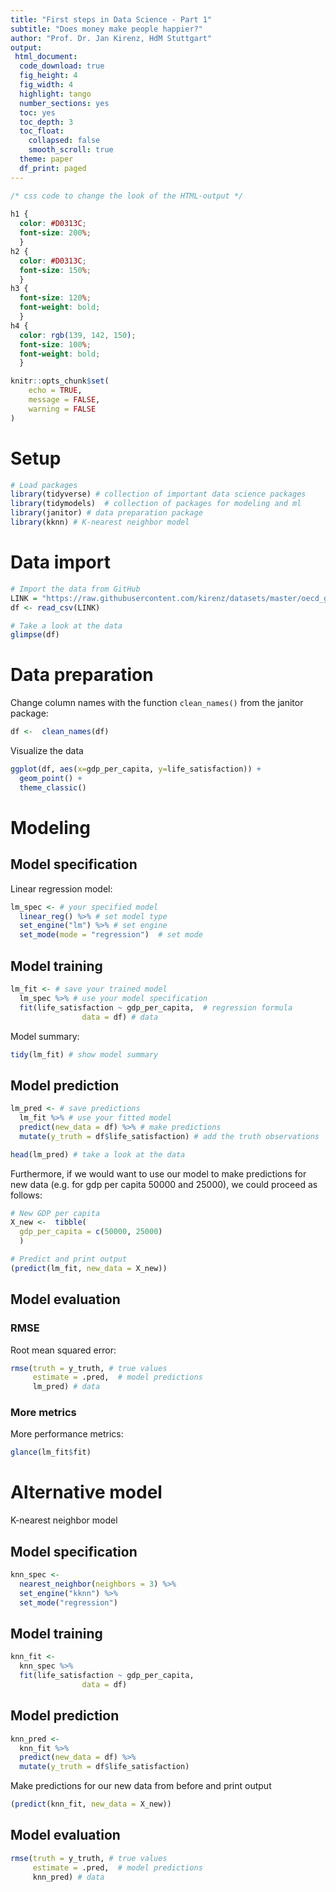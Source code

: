 ```yaml
---
title: "First steps in Data Science - Part 1"
subtitle: "Does money make people happier?"
author: "Prof. Dr. Jan Kirenz, HdM Stuttgart"
output:
 html_document:
  code_download: true
  fig_height: 4
  fig_width: 4
  highlight: tango
  number_sections: yes
  toc: yes
  toc_depth: 3
  toc_float: 
    collapsed: false
    smooth_scroll: true 
  theme: paper
  df_print: paged
---
```



```css

/* css code to change the look of the HTML-output */
  
h1 {
  color: #D0313C;
  font-size: 200%;
  }
h2 {
  color: #D0313C;
  font-size: 150%;
  }
h3 {
  font-size: 120%;
  font-weight: bold;
  }
h4 {
  color: rgb(139, 142, 150);
  font-size: 100%;
  font-weight: bold;
  }

```


```r
knitr::opts_chunk$set(
	echo = TRUE,
	message = FALSE,
	warning = FALSE
)
```


# Setup

```r

# Load packages
library(tidyverse) # collection of important data science packages
library(tidymodels)  # collection of packages for modeling and ml
library(janitor) # data preparation package
library(kknn) # K-nearest neighbor model

```

# Data import

```r

# Import the data from GitHub
LINK = "https://raw.githubusercontent.com/kirenz/datasets/master/oecd_gdp.csv"
df <- read_csv(LINK)

# Take a look at the data
glimpse(df)

```

# Data preparation

Change column names with the function `clean_names()` from the janitor package:

```r

df <-  clean_names(df)

```

Visualize the data

```r

ggplot(df, aes(x=gdp_per_capita, y=life_satisfaction)) +
  geom_point() +
  theme_classic()

```

# Modeling

## Model specification

Linear regression model:

```r

lm_spec <- # your specified model
  linear_reg() %>% # set model type
  set_engine("lm") %>% # set engine
  set_mode(mode = "regression")  # set mode

```

## Model training 

```r

lm_fit <- # save your trained model
  lm_spec %>% # use your model specification
  fit(life_satisfaction ~ gdp_per_capita,  # regression formula
                data = df) # data

```

Model summary:

```r

tidy(lm_fit) # show model summary

```

## Model prediction

```r

lm_pred <- # save predictions
  lm_fit %>% # use your fitted model
  predict(new_data = df) %>% # make predictions
  mutate(y_truth = df$life_satisfaction) # add the truth observations

head(lm_pred) # take a look at the data

```

Furthermore, if we would want to use our model to make predictions for new data (e.g. for gdp per capita 50000 and 25000), we could proceed as follows: 

```r

# New GDP per capita
X_new <-  tibble(
  gdp_per_capita = c(50000, 25000)
  ) 

# Predict and print output
(predict(lm_fit, new_data = X_new))

```


## Model evaluation

### RMSE

Root mean squared error:

```r

rmse(truth = y_truth, # true values
     estimate = .pred,  # model predictions
     lm_pred) # data

```

### More metrics

More performance metrics:

```r

glance(lm_fit$fit) 

```


# Alternative model

K-nearest neighbor model

## Model specification

```r

knn_spec <- 
  nearest_neighbor(neighbors = 3) %>% 
  set_engine("kknn") %>% 
  set_mode("regression") 

```

## Model training

```r

knn_fit <- 
  knn_spec %>% 
  fit(life_satisfaction ~ gdp_per_capita, 
                data = df)
```


## Model prediction

```r

knn_pred <-
  knn_fit %>%
  predict(new_data = df) %>%
  mutate(y_truth = df$life_satisfaction)

```

Make predictions for our new data from before and print output

```r

(predict(knn_fit, new_data = X_new))

```


## Model evaluation

```r

rmse(truth = y_truth, # true values
     estimate = .pred,  # model predictions
     knn_pred) # data

```





